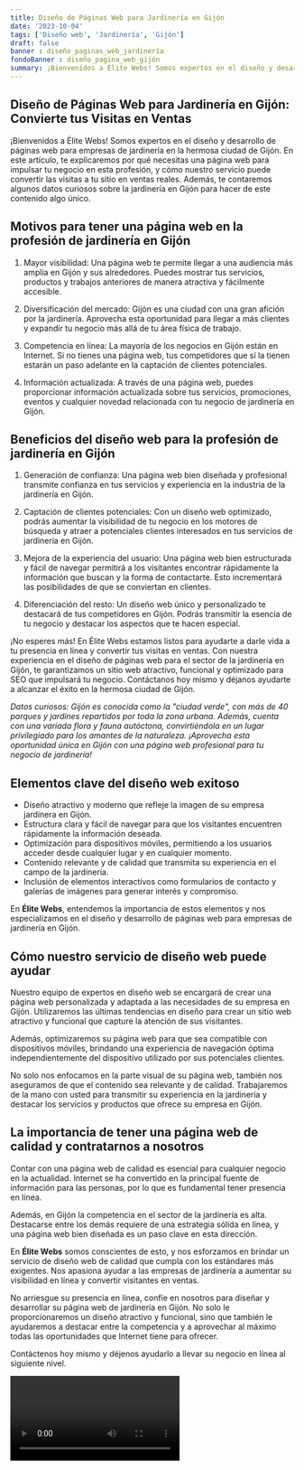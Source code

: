 ```yaml
---
title: Diseño de Páginas Web para Jardinería en Gijón
date: '2023-10-04'
tags: ['Diseño web', 'Jardinería', 'Gijón']
draft: false
banner : diseño_paginas_web_jardinería
fondoBanner : diseño_pagina_web_gijón
summary: ¡Bienvenidos a Élite Webs! Somos expertos en el diseño y desarrollo de páginas web para empresas de jardinería en la hermosa ciudad de Gijón. En este artículo, te explicaremos por qué necesitas una página web para impulsar tu negocio en esta profesión, y cómo nuestro servicio puede convertir las visitas a tu sitio en ventas reales. Además, te contaremos algunos datos curiosos sobre la jardinería en Gijón para hacer de este contenido algo único.
---
```


## Diseño de Páginas Web para Jardinería en Gijón: Convierte tus Visitas en Ventas

¡Bienvenidos a Élite Webs! Somos expertos en el diseño y desarrollo de páginas web para empresas de jardinería en la hermosa ciudad de Gijón. En este artículo, te explicaremos por qué necesitas una página web para impulsar tu negocio en esta profesión, y cómo nuestro servicio puede convertir las visitas a tu sitio en ventas reales. Además, te contaremos algunos datos curiosos sobre la jardinería en Gijón para hacer de este contenido algo único.

## Motivos para tener una página web en la profesión de jardinería en Gijón

1. Mayor visibilidad: Una página web te permite llegar a una audiencia más amplia en Gijón y sus alrededores. Puedes mostrar tus servicios, productos y trabajos anteriores de manera atractiva y fácilmente accesible.

2. Diversificación del mercado: Gijón es una ciudad con una gran afición por la jardinería. Aprovecha esta oportunidad para llegar a más clientes y expandir tu negocio más allá de tu área física de trabajo.

3. Competencia en línea: La mayoría de los negocios en Gijón están en Internet. Si no tienes una página web, tus competidores que sí la tienen estarán un paso adelante en la captación de clientes potenciales.

4. Información actualizada: A través de una página web, puedes proporcionar información actualizada sobre tus servicios, promociones, eventos y cualquier novedad relacionada con tu negocio de jardinería en Gijón.

## Beneficios del diseño web para la profesión de jardinería en Gijón

1. Generación de confianza: Una página web bien diseñada y profesional transmite confianza en tus servicios y experiencia en la industria de la jardinería en Gijón.

2. Captación de clientes potenciales: Con un diseño web optimizado, podrás aumentar la visibilidad de tu negocio en los motores de búsqueda y atraer a potenciales clientes interesados en tus servicios de jardinería en Gijón.

3. Mejora de la experiencia del usuario: Una página web bien estructurada y fácil de navegar permitirá a los visitantes encontrar rápidamente la información que buscan y la forma de contactarte. Esto incrementará las posibilidades de que se conviertan en clientes.

4. Diferenciación del resto: Un diseño web único y personalizado te destacará de tus competidores en Gijón. Podrás transmitir la esencia de tu negocio y destacar los aspectos que te hacen especial.

¡No esperes más! En Élite Webs estamos listos para ayudarte a darle vida a tu presencia en línea y convertir tus visitas en ventas. Con nuestra experiencia en el diseño de páginas web para el sector de la jardinería en Gijón, te garantizamos un sitio web atractivo, funcional y optimizado para SEO que impulsará tu negocio. Contáctanos hoy mismo y déjanos ayudarte a alcanzar el éxito en la hermosa ciudad de Gijón.

*Datos curiosos: Gijón es conocida como la "ciudad verde", con más de 40 parques y jardines repartidos por toda la zona urbana. Además, cuenta con una variada flora y fauna autóctona, convirtiéndola en un lugar privilegiado para los amantes de la naturaleza. ¡Aprovecha esta oportunidad única en Gijón con una página web profesional para tu negocio de jardinería!*

<GifSeo />

<Cta />

## Elementos clave del diseño web exitoso

- Diseño atractivo y moderno que refleje la imagen de su empresa jardinera en Gijón.
- Estructura clara y fácil de navegar para que los visitantes encuentren rápidamente la información deseada.
- Optimización para dispositivos móviles, permitiendo a los usuarios acceder desde cualquier lugar y en cualquier momento.
- Contenido relevante y de calidad que transmita su experiencia en el campo de la jardinería.
- Inclusión de elementos interactivos como formularios de contacto y galerías de imágenes para generar interés y compromiso.

En **Élite Webs**, entendemos la importancia de estos elementos y nos especializamos en el diseño y desarrollo de páginas web para empresas de jardinería en Gijón.

## Cómo nuestro servicio de diseño web puede ayudar

Nuestro equipo de expertos en diseño web se encargará de crear una página web personalizada y adaptada a las necesidades de su empresa en Gijón. Utilizaremos las últimas tendencias en diseño para crear un sitio web atractivo y funcional que capture la atención de sus visitantes.

Además, optimizaremos su página web para que sea compatible con dispositivos móviles, brindando una experiencia de navegación óptima independientemente del dispositivo utilizado por sus potenciales clientes.

No solo nos enfocamos en la parte visual de su página web, también nos aseguramos de que el contenido sea relevante y de calidad. Trabajaremos de la mano con usted para transmitir su experiencia en la jardinería y destacar los servicios y productos que ofrece su empresa en Gijón.

## La importancia de tener una página web de calidad y contratarnos a nosotros

Contar con una página web de calidad es esencial para cualquier negocio en la actualidad. Internet se ha convertido en la principal fuente de información para las personas, por lo que es fundamental tener presencia en línea.

Además, en Gijón la competencia en el sector de la jardinería es alta. Destacarse entre los demás requiere de una estrategia sólida en línea, y una página web bien diseñada es un paso clave en esta dirección.

En **Élite Webs** somos conscientes de esto, y nos esforzamos en brindar un servicio de diseño web de calidad que cumpla con los estándares más exigentes. Nos apasiona ayudar a las empresas de jardinería a aumentar su visibilidad en línea y convertir visitantes en ventas.

No arriesgue su presencia en línea, confíe en nosotros para diseñar y desarrollar su página web de jardinería en Gijón. No solo le proporcionaremos un diseño atractivo y funcional, sino que también le ayudaremos a destacar entre la competencia y a aprovechar al máximo todas las oportunidades que Internet tiene para ofrecer.

Contáctenos hoy mismo y déjenos ayudarlo a llevar su negocio en línea al siguiente nivel.

<Video />

<CtaBot job='Jardinería' city='Gijón'/>

<Gmaps query='Gijón+españa+maps' />
